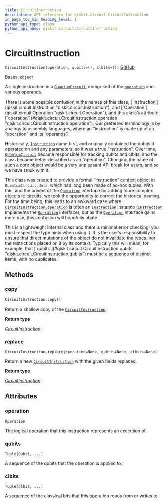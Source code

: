 ```yaml
---
title: CircuitInstruction
description: API reference for qiskit.circuit.CircuitInstruction
in_page_toc_min_heading_level: 1
python_api_type: class
python_api_name: qiskit.circuit.CircuitInstruction
---
```


# CircuitInstruction

<span id="qiskit.circuit.CircuitInstruction" />

`CircuitInstruction(operation, qubits=(), clbits=())` [GitHub](https://github.com/qiskit/qiskit/tree/stable/0.24/qiskit/circuit/quantumcircuitdata.py "view source code")

Bases: `object`

A single instruction in a [`QuantumCircuit`](qiskit.circuit.QuantumCircuit "qiskit.circuit.QuantumCircuit"), comprised of the [`operation`](#qiskit.circuit.CircuitInstruction.operation "qiskit.circuit.CircuitInstruction.operation") and various operands.

<Admonition title="Note" type="note">
  There is some possible confusion in the names of this class, [`Instruction`](qiskit.circuit.Instruction "qiskit.circuit.Instruction"), and [`Operation`](qiskit.circuit.Operation "qiskit.circuit.Operation"), and this class’s attribute [`operation`](#qiskit.circuit.CircuitInstruction.operation "qiskit.circuit.CircuitInstruction.operation"). Our preferred terminology is by analogy to assembly languages, where an “instruction” is made up of an “operation” and its “operands”.

  Historically, [`Instruction`](qiskit.circuit.Instruction "qiskit.circuit.Instruction") came first, and originally contained the qubits it operated on and any parameters, so it was a true “instruction”. Over time, [`QuantumCircuit`](qiskit.circuit.QuantumCircuit "qiskit.circuit.QuantumCircuit") became responsible for tracking qubits and clbits, and the class became better described as an “operation”. Changing the name of such a core object would be a very unpleasant API break for users, and so we have stuck with it.

  This class was created to provide a formal “instruction” context object in `QuantumCircuit.data`, which had long been made of ad-hoc tuples. With this, and the advent of the [`Operation`](qiskit.circuit.Operation "qiskit.circuit.Operation") interface for adding more complex objects to circuits, we took the opportunity to correct the historical naming. For the time being, this leads to an awkward case where [`CircuitInstruction.operation`](#qiskit.circuit.CircuitInstruction.operation "qiskit.circuit.CircuitInstruction.operation") is often an [`Instruction`](qiskit.circuit.Instruction "qiskit.circuit.Instruction") instance ([`Instruction`](qiskit.circuit.Instruction "qiskit.circuit.Instruction") implements the [`Operation`](qiskit.circuit.Operation "qiskit.circuit.Operation") interface), but as the [`Operation`](qiskit.circuit.Operation "qiskit.circuit.Operation") interface gains more use, this confusion will hopefully abate.
</Admonition>

<Admonition title="Warning" type="caution">
  This is a lightweight internal class and there is minimal error checking; you must respect the type hints when using it. It is the user’s responsibility to ensure that direct mutations of the object do not invalidate the types, nor the restrictions placed on it by its context. Typically this will mean, for example, that [`qubits`](#qiskit.circuit.CircuitInstruction.qubits "qiskit.circuit.CircuitInstruction.qubits") must be a sequence of distinct items, with no duplicates.
</Admonition>

## Methods

<span id="qiskit-circuit-circuitinstruction-copy" />

### copy

<span id="qiskit.circuit.CircuitInstruction.copy" />

`CircuitInstruction.copy()`

Return a shallow copy of the [`CircuitInstruction`](qiskit.circuit.CircuitInstruction "qiskit.circuit.CircuitInstruction").

**Return type**

[*CircuitInstruction*](qiskit.circuit.CircuitInstruction "qiskit.circuit.quantumcircuitdata.CircuitInstruction")

<span id="qiskit-circuit-circuitinstruction-replace" />

### replace

<span id="qiskit.circuit.CircuitInstruction.replace" />

`CircuitInstruction.replace(operation=None, qubits=None, clbits=None)`

Return a new [`CircuitInstruction`](qiskit.circuit.CircuitInstruction "qiskit.circuit.CircuitInstruction") with the given fields replaced.

**Return type**

[*CircuitInstruction*](qiskit.circuit.CircuitInstruction "qiskit.circuit.quantumcircuitdata.CircuitInstruction")

## Attributes

<span id="qiskit.circuit.CircuitInstruction.operation" />

### operation

`Operation`

The logical operation that this instruction represents an execution of.

<span id="qiskit.circuit.CircuitInstruction.qubits" />

### qubits

`Tuple[Qubit, ...]`

A sequence of the qubits that the operation is applied to.

<span id="qiskit.circuit.CircuitInstruction.clbits" />

### clbits

`Tuple[Clbit, ...]`

A sequence of the classical bits that this operation reads from or writes to.

